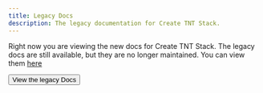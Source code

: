 ```yaml
---
title: Legacy Docs
description: The legacy documentation for Create TNT Stack.
---
```




Right now you are viewing the new docs for Create TNT Stack. The legacy docs are
still available, but they are no longer maintained. You can view them
[here](https://v1.tntstack.org)

<Button size="sm" variant="outline" asChild>
  <Link href="https://v1.tntstack.org" target="_blank" className="mt-4">
    View the legacy Docs
  </Link>
</Button>
